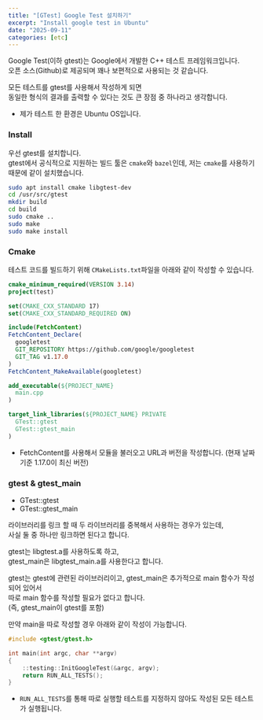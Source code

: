 ```yaml
---
title: "[GTest] Google Test 설치하기"
excerpt: "Install google test in Ubuntu"
date: "2025-09-11"
categories: [etc]
---
```


Google Test(이하 gtest)는 Google에서 개발한 C++ 테스트 프레임워크입니다.   
오픈 소스(Github)로 제공되며 꽤나 보편적으로 사용되는 것 같습니다.

모든 테스트를 gtest를 사용해서 작성하게 되면   
동일한 형식의 결과를 출력할 수 있다는 것도 큰 장점 중 하나라고 생각합니다.

* 제가 테스트 한 환경은 Ubuntu OS입니다.

### Install

우선 gtest를 설치합니다.   
gtest에서 공식적으로 지원하는 빌드 툴은 `cmake`와 `bazel`인데, 저는 `cmake`를 사용하기 때문에 같이 설치했습니다.

```bash
sudo apt install cmake libgtest-dev
cd /usr/src/gtest
mkdir build
cd build
sudo cmake ..
sudo make
sudo make install
```

### Cmake

테스트 코드를 빌드하기 위해 `CMakeLists.txt`파일을 아래와 같이 작성할 수 있습니다.

```cmake
cmake_minimum_required(VERSION 3.14)
project(test)

set(CMAKE_CXX_STANDARD 17)
set(CMAKE_CXX_STANDARD_REQUIRED ON)

include(FetchContent)
FetchContent_Declare(
  googletest
  GIT_REPOSITORY https://github.com/google/googletest
  GIT_TAG v1.17.0
)
FetchContent_MakeAvailable(googletest)

add_executable(${PROJECT_NAME} 
  main.cpp
)

target_link_libraries(${PROJECT_NAME} PRIVATE
  GTest::gtest
  GTest::gtest_main
)
```

* FetchContent를 사용해서 모듈을 불러오고 URL과 버전을 작성합니다. (현재 날짜 기준 1.17.0이 최신 버전)

### gtest & gtest_main

* GTest::gtest
* GTest::gtest_main

라이브러리를 링크 할 때 두 라이브러리를 중복해서 사용하는 경우가 있는데,   
사실 둘 중 하나만 링크하면 된다고 합니다.

gtest는 libgtest.a를 사용하도록 하고,   
gtest_main은 libgtest_main.a를 사용한다고 합니다.

gtest는 gtest에 관련된 라이브러리이고, gtest_main은 추가적으로 main 함수가 작성되어 있어서   
따로 main 함수를 작성할 필요가 없다고 합니다.   
(즉, gtest_main이 gtest를 포함)

만약 main을 따로 작성할 경우 아래와 같이 작성이 가능합니다.

```cpp
#include <gtest/gtest.h>

int main(int argc, char **argv)
{
    ::testing::InitGoogleTest(&argc, argv);
    return RUN_ALL_TESTS();
}
```

* `RUN_ALL_TESTS`를 통해 따로 실행할 테스트를 지정하지 않아도 작성된 모든 테스트가 실행됩니다.